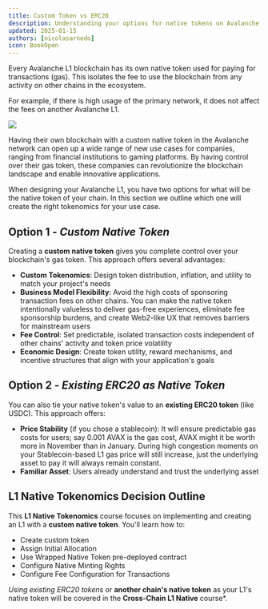 ```yaml
---
title: Custom Token vs ERC20
description: Understanding your options for native tokens on Avalanche L1s
updated: 2025-01-15
authors: [nicolasarnedo]
icon: BookOpen
---
```


Every Avalanche L1 blockchain has its own native token used for paying for transactions (gas). This isolates the fee to use the blockchain from any activity on other chains in the ecosystem.

For example, if there is high usage of the primary network, it does not affect the fees on another Avalanche L1.

![](https://qizat5l3bwvomkny.public.blob.vercel-storage.com/builders-hub/course-images/multi-chain-architecture/gas-comparison-6CHcnngJHLqW9ZluUv60SzpiIdUjo2.png)

Having their own blockchain with a custom native token in the Avalanche network can open up a wide range of new use cases for companies, ranging from financial institutions to gaming platforms. By having control over their gas token, these companies can revolutionize the blockchain landscape and enable innovative applications.

When designing your Avalanche L1, you have two options for what will be the native token of your chain. In this section we outline which one will create the right tokenomics for your use case.

## Option 1 - *Custom Native Token*

Creating a **custom native token** gives you complete control over your blockchain's gas token. This approach offers several advantages:

- **Custom Tokenomics**: Design token distribution, inflation, and utility to match your project's needs
- **Business Model Flexibility**: Avoid the high costs of sponsoring transaction fees on other chains. You can make the native token intentionally valueless to deliver gas-free experiences, eliminate fee sponsorship burdens, and create Web2-like UX that removes barriers for mainstream users
- **Fee Control**: Set predictable, isolated transaction costs independent of other chains' activity and token price volatility
- **Economic Design**: Create token utility, reward mechanisms, and incentive structures that align with your application's goals

## Option 2 - *Existing ERC20 as Native Token*

You can also tie your native token's value to an **existing ERC20 token** (like USDC). This approach offers:

- **Price Stability** (if you chose a stablecoin): It will ensure predictable gas costs for users; say 0.001 AVAX is the gas cost, AVAX might it be worth more in November than in January. During high congestion moments on your Stablecoin-based L1 gas price will still increase, just the underlying asset to pay it will always remain constant.
- **Familiar Asset**: Users already understand and trust the underlying asset

## L1 Native Tokenomics Decision Outline

This **L1 Native Tokenomics** course focuses on implementing and creating an L1 with a **custom native token**. You'll learn how to:

- Create custom token
- Assign Initial Allocation
- Use Wrapped Native Token pre-deployed contract
- Configure Native Minting Rights
- Configure Fee Configuration for Transactions

*Using existing ERC20 tokens* or **another chain's native token** as your L1's native token will be covered in the **Cross-Chain L1 Native** course*.

